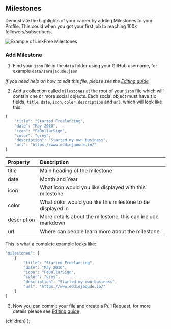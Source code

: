 
## Milestones

Demostrate the highlights of your career by adding Milestones to your Profile. This could when you got your first job to reaching 100k followers/subscribers.

![Example of LinkFree Milestones](https://user-images.githubusercontent.com/624760/209209651-87e4f75f-425d-4837-82d0-84030e82ae6f.png)

### Add Milestone

1. Find your `json` file in the `data` folder using your GitHub username, for example `data/sarajaoude.json`

_If you need help on how to edit this file, please see the [Editing guide](/docs/how-to-guides/editing)_

2. Add a collection called `milestones` at the root of your `json` file which will contain one or more social objects. Each social object must have six fields, `title`, `date`, `icon`, `color`, `description` and `url`, which will look like this:

```js
{
    "title": "Started Freelancing",
    "date": "May 2010",
    "icon": "FaDollarSign",
    "color": "grey",
    "description": "Started my own business",
    "url": "https://www.eddiejaoude.io/"
}
```

| Property    | Description                                                 |
| :---------- | :---------------------------------------------------------- |
| title       | Main heading of the milestone                               |
| date        | Month and Year                                              |
| icon        | What icon would you like displayed with this milestone      |
| color       | What color would you like this milestone to be displayed in |
| description | More details about the milestone, this can include markdown |
| url         | Where can people learn more about the milestone             |

This is what a complete example looks like:

```js
"milestones": [
    {
        "title": "Started Freelancing",
        "date": "May 2010",
        "icon": "FaDollarSign",
        "color": "grey",
        "description": "Started my own business",
        "url": "https://www.eddiejaoude.io/"
    }
]
```

3. Now you can commit your file and create a Pull Request, for more details please see [Editing guide](/docs/how-to-guides/editing)

  <DocsLayout title="LinkFree Milestones Documentation">{children}</DocsLayout>
);
